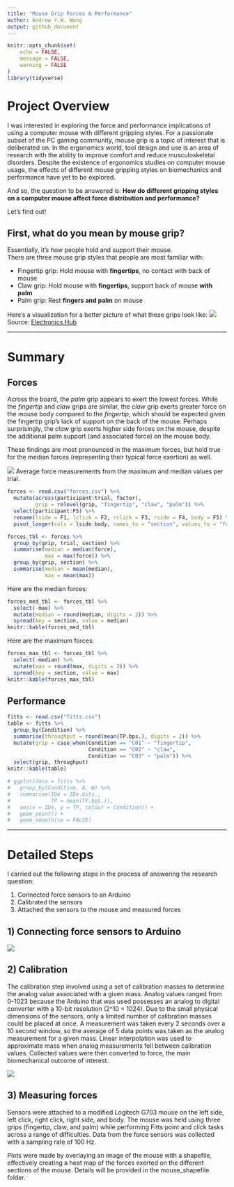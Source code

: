 ```yaml
---
title: "Mouse Grip Forces & Performance"
author: Andrew Y.W. Wong
output: github_document
---
```


```r
knitr::opts_chunk$set(
	echo = FALSE,
	message = FALSE,
	warning = FALSE
)
library(tidyverse)
```

# Project Overview

I was interested in exploring the force and performance implications of using a computer mouse with different gripping styles. For a passionate subset of the PC gaming community, mouse grip is a topic of interest that is deliberated on. In the ergonomics world, tool design and use is an area of research with the ability to improve comfort and reduce musculoskeletal disorders. Despite the existence of ergonomics studies on computer mouse usage, the effects of different mouse gripping styles on biomechanics and performance have yet to be explored.

And so, the question to be answered is: **How do different gripping styles on a computer mouse affect force distribution and performance?**

Let's find out!

## First, what do you mean by mouse grip?

Essentially, it's how people hold and support their mouse.  
There are three mouse grip styles that people are most familiar with:

* Fingertip grip: Hold mouse with **fingertips**, no contact with back of mouse
* Claw grip: Hold mouse with **fingertips**, support back of mouse **with palm** 
* Palm grip: Rest **fingers and palm** on mouse

Here's a visualization for a better picture of what these grips look like:
![](./images/Mouse-Grip-Styles-Featured-Image.png)  
Source: [Electronics Hub](https://www.electronicshub.org/mouse-grip-styles/)

***

# Summary

## Forces
Across the board, the *palm* grip appears to exert the lowest forces. While the *fingertip* and *claw* grips are similar, the *claw* grip exerts greater force on the mouse body compared to the *fingertip*, which should be expected given the fingertip grip's lack of support on the back of the mouse. Perhaps surprisingly, the *claw* grip exerts higher side forces on the mouse, despite the additional palm support (and associated force) on the mouse body.

These findings are most pronounced in the maximum forces, but hold true for the median forces (representing their typical force exertion) as well.

![](./plots/all_mean_low.png)
Average force measurements from the maximum and median values per trial.

```r
forces <- read.csv("forces.csv") %>%
  mutate(across(participant:trial, factor),
         grip = relevel(grip, "fingertip", "claw", "palm")) %>%
  select(participant:F5) %>%
  rename(lside = F1, lclick = F2, rclick = F3, rside = F4, body = F5) %>%
  pivot_longer(cols = lside:body, names_to = "section", values_to = "force")

forces_tbl <- forces %>% 
  group_by(grip, trial, section) %>%
  summarise(median = median(force),
            max = max(force)) %>%
  group_by(grip, section) %>%
  summarise(median = mean(median),
            max = mean(max))

```

Here are the median forces:
```r
forces_med_tbl <- forces_tbl %>%
  select(-max) %>%
  mutate(median = round(median, digits = 2)) %>%
  spread(key = section, value = median)
knitr::kable(forces_med_tbl)
```

Here are the maximum forces:
```r
forces_max_tbl <- forces_tbl %>%
  select(-median) %>%
  mutate(max = round(max, digits = 2)) %>%
  spread(key = section, value = max)
knitr::kable(forces_max_tbl)
```


## Performance

```r
fitts <- read.csv("fitts.csv")
table <- fitts %>%
  group_by(Condition) %>%
  summarise(throughput = round(mean(TP.bps.), digits = 2)) %>%
  mutate(grip = case_when(Condition == "C01" ~ "fingertip",
                          Condition == "C02" ~ "claw",
                          Condition == "C03" ~ "palm")) %>%
  select(grip, throughput)
knitr::kable(table)

# ggplot(data = fitts %>%
#   group_by(Condition, A, W) %>%
#   summarise(IDe = IDe.bits.,
#             TP = mean(TP.bps.)),
#   aes(x = IDe, y = TP, colour = Condition)) +
#   geom_point() +
#   geom_smooth(se = FALSE)
```



***

# Detailed Steps

I carried out the following steps in the process of answering the research question:

1) Connected force sensors to an Arduino
2) Calibrated the sensors
3) Attached the sensors to the mouse and measured forces

## 1) Connecting force sensors to Arduino
![](./images/hookup.jpg)

## 2) Calibration
The calibration step involved using a set of calibration masses to determine the analog value associated with a given mass. Analog values ranged from 0-1023 because the Arduino that was used possesses an analog to digital converter with a 10-bit resolution (2^10 = 1024). Due to the small physical dimensions of the sensors, only a limited number of calibration masses could be placed at once. A measurement was taken every 2 seconds over a 10 second window, so the average of 5 data points was taken as the analog measurement for a given mass. Linear interpolation was used to approximate mass when analog measurements fell between calibration values. Collected values were then converted to force, the main biomechanical outcome of interest. 

![](./images/calibration.jpg)

## 3) Measuring forces
Sensors were attached to a modified Logitech G703 mouse on the left side, left click, right click, right side, and body. The mouse was held using three grips (fingertip, claw, and palm) while performing Fitts point and click tasks across a range of difficulties. Data from the force sensors was collected with a sampling rate of 100 Hz.

Plots were made by overlaying an image of the mouse with a shapefile, effectively creating a heat map of the forces exerted on the different sections of the mouse. Details will be provided in the mouse_shapefile folder.

